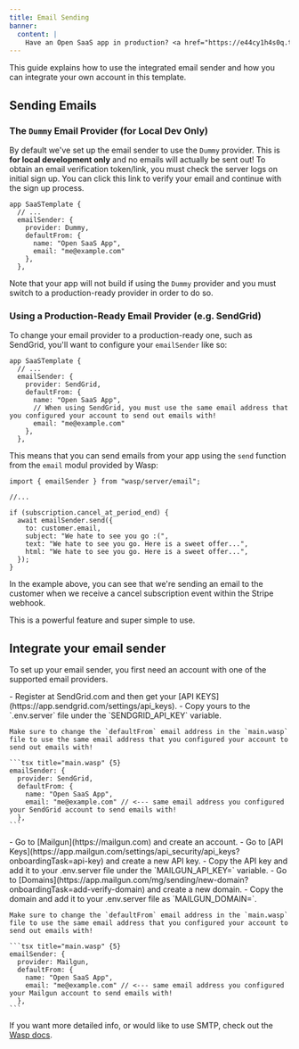 ```yaml
---
title: Email Sending
banner:
  content: |
    Have an Open SaaS app in production? <a href="https://e44cy1h4s0q.typeform.com/to/EPJCwsMi">We'll send you some swag! 👕</a>
---
```



This guide explains how to use the integrated email sender and how you can integrate your own account in this template.

## Sending Emails

### The `Dummy` Email Provider (for Local Dev Only)

By default we've set up the email sender to use the `Dummy` provider. This is **for local development only** and no emails will actually be sent out!
To obtain an email verification token/link, you must check the server logs on initial sign up. You can click this link to verify your email and continue with the sign up process.

```tsx title="main.wasp"
app SaaSTemplate {
  // ...
  emailSender: {
    provider: Dummy,
    defaultFrom: {
      name: "Open SaaS App",
      email: "me@example.com"
    },
  },
```

Note that your app will not build if using the `Dummy` provider and you must switch to a production-ready provider in order to do so.

### Using a Production-Ready Email Provider (e.g. SendGrid)

To change your email provider to a production-ready one, such as SendGrid, you'll want to configure your `emailSender` like so:

```tsx title="main.wasp"
app SaaSTemplate {
  // ...
  emailSender: {
    provider: SendGrid,
    defaultFrom: {
      name: "Open SaaS App",
      // When using SendGrid, you must use the same email address that you configured your account to send out emails with!
      email: "me@example.com"
    },
  },
```

This means that you can send emails from your app using the `send` function from the `email` modul provided by Wasp:

```tsx title="src/server/webhooks.ts"
import { emailSender } from "wasp/server/email";

//...

if (subscription.cancel_at_period_end) {
  await emailSender.send({
    to: customer.email,
    subject: "We hate to see you go :(",
    text: "We hate to see you go. Here is a sweet offer...",
    html: "We hate to see you go. Here is a sweet offer...",
  });
}
```

In the example above, you can see that we're sending an email to the customer when we receive a cancel subscription event within the Stripe webhook.

This is a powerful feature and super simple to use.

## Integrate your email sender

To set up your email sender, you first need an account with one of the supported email providers.

<Tabs>
  <TabItem label="SendGrid">
    - Register at SendGrid.com and then get your [API KEYS](https://app.sendgrid.com/settings/api_keys).
    - Copy yours to the `.env.server` file under the `SENDGRID_API_KEY` variable.

    Make sure to change the `defaultFrom` email address in the `main.wasp` file to use the same email address that you configured your account to send out emails with!

    ```tsx title="main.wasp" {5}
    emailSender: {
      provider: SendGrid,
      defaultFrom: {
        name: "Open SaaS App",
        email: "me@example.com" // <--- same email address you configured your SendGrid account to send emails with!
      },
    ```

  </TabItem>
  <TabItem label="Mailgun">
    - Go to [Mailgun](https://mailgun.com) and create an account.
    - Go to [API Keys](https://app.mailgun.com/settings/api_security/api_keys?onboardingTask=api-key) and create a new API key.
    - Copy the API key and add it to your .env.server file under the `MAILGUN_API_KEY=` variable.
    - Go to [Domains](https://app.mailgun.com/mg/sending/new-domain?onboardingTask=add-verify-domain) and create a new domain.
    - Copy the domain and add it to your .env.server file as `MAILGUN_DOMAIN=`.

    Make sure to change the `defaultFrom` email address in the `main.wasp` file to use the same email address that you configured your account to send out emails with!

    ```tsx title="main.wasp" {5}
    emailSender: {
      provider: Mailgun,
      defaultFrom: {
        name: "Open SaaS App",
        email: "me@example.com" // <--- same email address you configured your Mailgun account to send emails with!
      },
    ```

  </TabItem>
</Tabs>

If you want more detailed info, or would like to use SMTP, check out the [Wasp docs](https://wasp.sh/docs/advanced/email).
